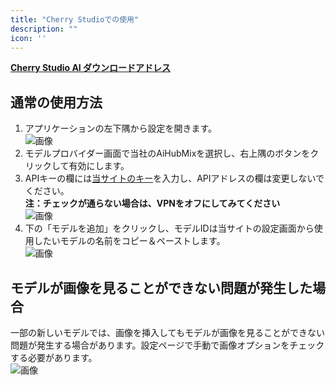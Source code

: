 ```yaml
---
title: "Cherry Studioでの使用"
description: ""
icon: ''
---
```


**[Cherry Studio AI ダウンロードアドレス](https://easys.run/cherry-studio/)**

## 通常の使用方法
1. アプリケーションの左下隅から設定を開きます。  
![画像](../media/CS1.png)  
2. モデルプロバイダー画面で当社のAiHubMixを選択し、右上隅のボタンをクリックして有効にします。  
3. APIキーの欄には[当サイトのキー](https://aihubmix.com/token)を入力し、APIアドレスの欄は変更しないでください。  
**注：チェックが通らない場合は、VPNをオフにしてみてください**  
![画像](../media/CS2.png) 
4. 下の「モデルを追加」をクリックし、モデルIDは当サイトの設定画面から使用したいモデルの名前をコピー＆ペーストします。  
![画像](../media/CS3.png) 

## モデルが画像を見ることができない問題が発生した場合
一部の新しいモデルでは、画像を挿入してもモデルが画像を見ることができない問題が発生する場合があります。設定ページで手動で画像オプションをチェックする必要があります。  
![画像](../media/cs4.png)